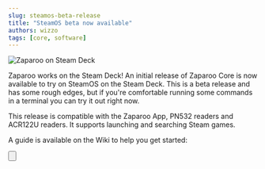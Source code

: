 ```yaml
---
slug: steamos-beta-release
title: "SteamOS beta now available"
authors: wizzo
tags: [core, software]
---
```


![Zaparoo on Steam Deck](cover.png)

Zaparoo works on the Steam Deck! An initial release of Zaparoo Core is now available to try on SteamOS on the Steam Deck. This is a beta release and has some rough edges, but if you're comfortable running some commands in a terminal you can try it out right now.

This release is compatible with the Zaparoo App, PN532 readers and ACR122U readers. It supports launching and searching Steam games.

A guide is available on the Wiki to help you get started:

<Button
  label="Install guide"
  link="https://wiki.zaparoo.org/SteamOS"
  variant="primary"
/>
